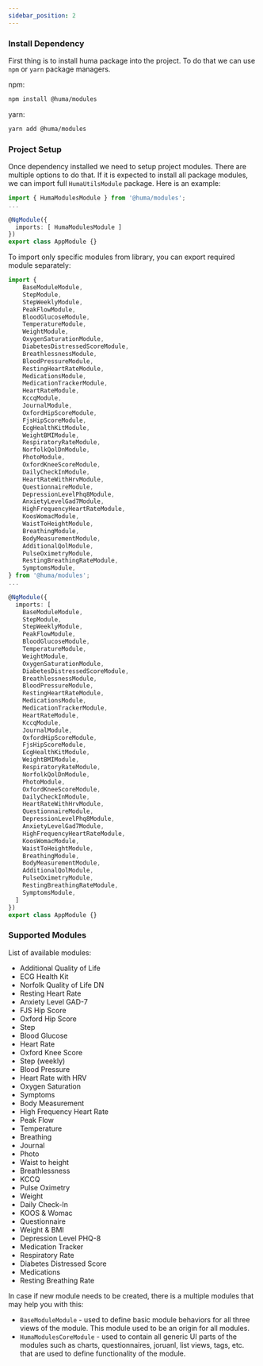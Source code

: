 ```yaml
---
sidebar_position: 2
---
```


### Install Dependency 

First thing is to install huma package into the project. To do that we can use `npm` or `yarn` package managers.

npm:
```bash
npm install @huma/modules
```

yarn:
```bash
yarn add @huma/modules
```


### Project Setup

Once dependency installed we need to setup project modules. There are multiple options to do that.
If it is expected to install all package modules, we can import full `HumaUtilsModule` package. Here is an example:

```typescript
import { HumaModulesModule } from '@huma/modules';
...

@NgModule({
  imports: [ HumaModulesModule ]
})
export class AppModule {}
```

To import only specific modules from library, you can export required module separately:

```typescript
import { 
    BaseModuleModule,
    StepModule,
    StepWeeklyModule,
    PeakFlowModule,
    BloodGlucoseModule,
    TemperatureModule,
    WeightModule,
    OxygenSaturationModule,
    DiabetesDistressedScoreModule,
    BreathlessnessModule,
    BloodPressureModule,
    RestingHeartRateModule,
    MedicationsModule,
    MedicationTrackerModule,
    HeartRateModule,
    KccqModule,
    JournalModule,
    OxfordHipScoreModule,
    FjsHipScoreModule,
    EcgHealthKitModule,
    WeightBMIModule,
    RespiratoryRateModule,
    NorfolkQolDnModule,
    PhotoModule,
    OxfordKneeScoreModule,
    DailyCheckInModule,
    HeartRateWithHrvModule,
    QuestionnaireModule,
    DepressionLevelPhq8Module,
    AnxietyLevelGad7Module,
    HighFrequencyHeartRateModule,
    KoosWomacModule,
    WaistToHeightModule,
    BreathingModule,
    BodyMeasurementModule,
    AdditionalQolModule,
    PulseOximetryModule,
    RestingBreathingRateModule,
    SymptomsModule,
} from '@huma/modules';
...

@NgModule({
  imports: [ 
    BaseModuleModule,
    StepModule,
    StepWeeklyModule,
    PeakFlowModule,
    BloodGlucoseModule,
    TemperatureModule,
    WeightModule,
    OxygenSaturationModule,
    DiabetesDistressedScoreModule,
    BreathlessnessModule,
    BloodPressureModule,
    RestingHeartRateModule,
    MedicationsModule,
    MedicationTrackerModule,
    HeartRateModule,
    KccqModule,
    JournalModule,
    OxfordHipScoreModule,
    FjsHipScoreModule,
    EcgHealthKitModule,
    WeightBMIModule,
    RespiratoryRateModule,
    NorfolkQolDnModule,
    PhotoModule,
    OxfordKneeScoreModule,
    DailyCheckInModule,
    HeartRateWithHrvModule,
    QuestionnaireModule,
    DepressionLevelPhq8Module,
    AnxietyLevelGad7Module,
    HighFrequencyHeartRateModule,
    KoosWomacModule,
    WaistToHeightModule,
    BreathingModule,
    BodyMeasurementModule,
    AdditionalQolModule,
    PulseOximetryModule,
    RestingBreathingRateModule,
    SymptomsModule,
  ]
})
export class AppModule {}
```

### Supported Modules

List of available modules:
- Additional Quality of Life
- ECG Health Kit
- Norfolk Quality of Life DN
- Resting Heart Rate
- Anxiety Level GAD-7
- FJS Hip Score
- Oxford Hip Score
- Step
- Blood Glucose
- Heart Rate
- Oxford Knee Score
- Step (weekly)
- Blood Pressure
- Heart Rate with HRV
- Oxygen Saturation
- Symptoms
- Body Measurement
- High Frequency Heart Rate       
- Peak Flow
- Temperature
- Breathing
- Journal
- Photo
- Waist to height
- Breathlessness
- KCCQ
- Pulse Oximetry
- Weight
- Daily Check-In
- KOOS & Womac
- Questionnaire
- Weight & BMI
- Depression Level PHQ-8
- Medication Tracker
- Respiratory Rate
- Diabetes Distressed Score       
- Medications
- Resting Breathing Rate

In case if new module needs to be created, there is a multiple modules that may help you with this:
- `BaseModuleModule` - used to define basic module behaviors for all three views of the module. This module used to be an origin for all modules.
- `HumaModulesCoreModule` - used to contain all generic UI parts of the modules such as charts, questionnaires, joruanl, list views, tags, etc. that are used to define functionality of the module.